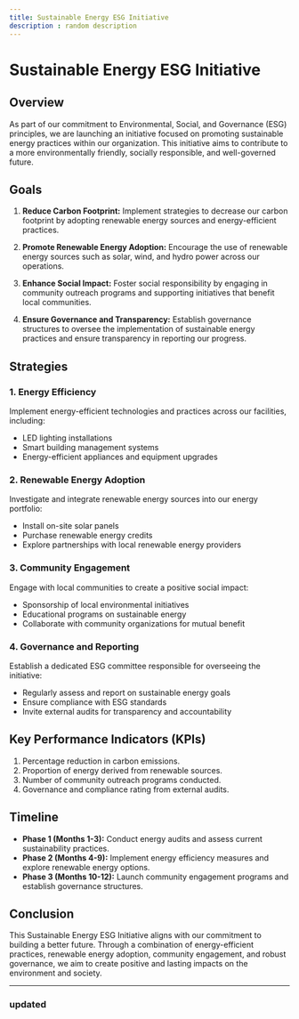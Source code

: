 ```yaml
---
title: Sustainable Energy ESG Initiative
description : random description
---
```


# Sustainable Energy ESG Initiative

## Overview

As part of our commitment to Environmental, Social, and Governance (ESG) principles, we are launching an initiative focused on promoting sustainable energy practices within our organization. This initiative aims to contribute to a more environmentally friendly, socially responsible, and well-governed future.

## Goals

1. **Reduce Carbon Footprint:** Implement strategies to decrease our carbon footprint by adopting renewable energy sources and energy-efficient practices.

2. **Promote Renewable Energy Adoption:** Encourage the use of renewable energy sources such as solar, wind, and hydro power across our operations.

3. **Enhance Social Impact:** Foster social responsibility by engaging in community outreach programs and supporting initiatives that benefit local communities.

4. **Ensure Governance and Transparency:** Establish governance structures to oversee the implementation of sustainable energy practices and ensure transparency in reporting our progress.

## Strategies

### 1. Energy Efficiency

Implement energy-efficient technologies and practices across our facilities, including:

- LED lighting installations
- Smart building management systems
- Energy-efficient appliances and equipment upgrades

### 2. Renewable Energy Adoption

Investigate and integrate renewable energy sources into our energy portfolio:

- Install on-site solar panels
- Purchase renewable energy credits
- Explore partnerships with local renewable energy providers

### 3. Community Engagement

Engage with local communities to create a positive social impact:

- Sponsorship of local environmental initiatives
- Educational programs on sustainable energy
- Collaborate with community organizations for mutual benefit

### 4. Governance and Reporting

Establish a dedicated ESG committee responsible for overseeing the initiative:

- Regularly assess and report on sustainable energy goals
- Ensure compliance with ESG standards
- Invite external audits for transparency and accountability

## Key Performance Indicators (KPIs)

1. Percentage reduction in carbon emissions.
2. Proportion of energy derived from renewable sources.
3. Number of community outreach programs conducted.
4. Governance and compliance rating from external audits.

## Timeline

- **Phase 1 (Months 1-3):** Conduct energy audits and assess current sustainability practices.
- **Phase 2 (Months 4-9):** Implement energy efficiency measures and explore renewable energy options.
- **Phase 3 (Months 10-12):** Launch community engagement programs and establish governance structures.

## Conclusion

This Sustainable Energy ESG Initiative aligns with our commitment to building a better future. Through a combination of energy-efficient practices, renewable energy adoption, community engagement, and robust governance, we aim to create positive and lasting impacts on the environment and society.

--- 
### updated
